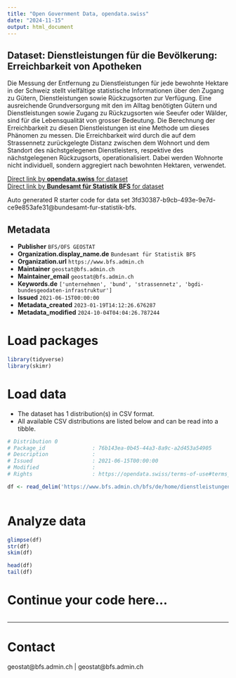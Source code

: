 ```yaml
---
title: "Open Government Data, opendata.swiss"
date: "2024-11-15"
output: html_document
---
```


## Dataset: Dienstleistungen für die Bevölkerung: Erreichbarkeit von Apotheken

Die Messung der Entfernung zu Dienstleistungen für jede bewohnte Hektare in der Schweiz stellt vielfältige statistische Informationen über den Zugang zu Gütern, Dienstleistungen sowie Rückzugsorten zur Verfügung. Eine ausreichende Grundversorgung mit den im Alltag benötigten Gütern und Dienstleistungen sowie Zugang zu Rückzugsorten wie Seeufer oder Wälder, sind für die Lebensqualität von grosser Bedeutung. Die Berechnung der Erreichbarkeit zu diesen Dienstleistungen ist eine Methode um dieses Phänomen zu messen. Die Erreichbarkeit wird durch die auf dem Strassennetz zurückgelegte Distanz zwischen dem Wohnort und dem Standort des nächstgelegenen Dienstleisters, respektive des nächstgelegenen Rückzugsorts, operationalisiert. Dabei werden Wohnorte nicht individuell, sondern aggregiert nach bewohnten Hektaren, verwendet.

[Direct link by **opendata.swiss** for dataset](https://opendata.swiss/de/dataset/dienstleistungen-fur-die-bevolkerung-erreichbarkeit-von-apotheken)<br>
[Direct link by **Bundesamt für Statistik BFS** for dataset](https://www.bfs.admin.ch/bfs/de/home/dienstleistungen/geostat/geodaten-bundesstatistik/dienstleistungen-bevoelkerung-erreichbarkeit.assetdetail.32029914.html)

Auto generated R starter code for data set 3fd30387-b9cb-493e-9e7d-ce9e853afe31@bundesamt-fur-statistik-bfs.

## Metadata

- **Publisher** `BFS/OFS GEOSTAT`
- **Organization.display_name.de** `Bundesamt für Statistik BFS`
- **Organization.url** `https://www.bfs.admin.ch`
- **Maintainer** `geostat@bfs.admin.ch`
- **Maintainer_email** `geostat@bfs.admin.ch`
- **Keywords.de** `['unternehmen', 'bund', 'strassennetz', 'bgdi-bundesgeodaten-infrastruktur']`
- **Issued** `2021-06-15T00:00:00`
- **Metadata_created** `2023-01-19T14:12:26.676287`
- **Metadata_modified** `2024-10-04T04:04:26.787244`


# Load packages

```r

library(tidyverse)
library(skimr)

```

# Load data

-   The dataset has 1 distribution(s) in CSV format.
-   All available CSV distributions are listed below and can be read into a tibble.

```r

# Distribution 0
# Package_id               : 76b143ea-0b45-44a3-8a9c-a2d453a54905
# Description              : 
# Issued                   : 2021-06-15T00:00:00
# Modified                 : 
# Rights                   : https://opendata.swiss/terms-of-use#terms_by_ask

df <- read_delim('https://www.bfs.admin.ch/bfs/de/home/dienstleistungen/geostat/geodaten-bundesstatistik/dienstleistungen-bevoelkerung-erreichbarkeit.assetdetail.32029918.html')



```

# Analyze data

```r

glimpse(df)
str(df)
skim(df)

head(df)
tail(df)

```

# Continue your code here...

```r

```

------------------------------------------------------------------------

# Contact

geostat@bfs.admin.ch | geostat@bfs.admin.ch
